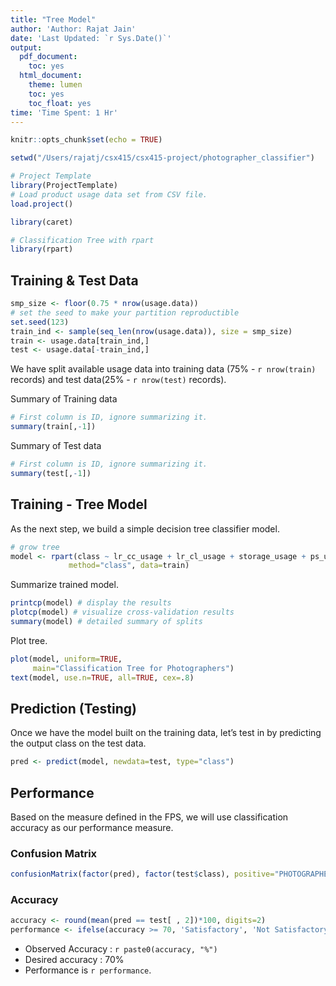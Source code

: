 ```yaml
---
title: "Tree Model"
author: 'Author: Rajat Jain'
date: 'Last Updated: `r Sys.Date()`'
output:
  pdf_document:
    toc: yes
  html_document:
    theme: lumen
    toc: yes
    toc_float: yes
time: 'Time Spent: 1 Hr'
---
```


```r
knitr::opts_chunk$set(echo = TRUE)
```

```r
setwd("/Users/rajatj/csx415/csx415-project/photographer_classifier")

# Project Template
library(ProjectTemplate)
# Load product usage data set from CSV file.
load.project()

library(caret)

# Classification Tree with rpart
library(rpart)
```


## Training & Test Data
```r
smp_size <- floor(0.75 * nrow(usage.data))
# set the seed to make your partition reproductible
set.seed(123)
train_ind <- sample(seq_len(nrow(usage.data)), size = smp_size)
train <- usage.data[train_ind,]
test <- usage.data[-train_ind,]
```
We have split available usage data into training data (75% - `r nrow(train)` records) and test data(25% - `r nrow(test)` records).

Summary of Training data
```r
# First column is ID, ignore summarizing it.
summary(train[,-1])
```
Summary of Test data
```r
# First column is ID, ignore summarizing it.
summary(test[,-1])
```


## Training - Tree Model
As the next step, we build a simple decision tree classifier model.
```r
# grow tree 
model <- rpart(class ~ lr_cc_usage + lr_cl_usage + storage_usage + ps_usage + stock_usage, 
             method="class", data=train)
```

Summarize trained model.
```r
printcp(model) # display the results 
plotcp(model) # visualize cross-validation results 
summary(model) # detailed summary of splits
```

Plot tree.
```r
plot(model, uniform=TRUE, 
     main="Classification Tree for Photographers")
text(model, use.n=TRUE, all=TRUE, cex=.8)
```


## Prediction (Testing)
Once we have the model built on the training data, let's test in by predicting the output class on the test data.
```r
pred <- predict(model, newdata=test, type="class")
```


## Performance
Based on the measure defined in the FPS, we will use classification accuracy as our performance measure.

### Confusion Matrix
```r
confusionMatrix(factor(pred), factor(test$class), positive="PHOTOGRAPHER")
```

### Accuracy
```r
accuracy <- round(mean(pred == test[ , 2])*100, digits=2)
performance <- ifelse(accuracy >= 70, 'Satisfactory', 'Not Satisfactory')
```

* Observed Accuracy : `r paste0(accuracy, "%")`
* Desired accuracy : 70%
* Performance is `r performance`.